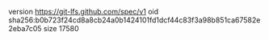 version https://git-lfs.github.com/spec/v1
oid sha256:b0b723f24cd8a8cb24a0b1424101fd1dcf44c83f3a98b851ca67582e2eba7c05
size 17580
